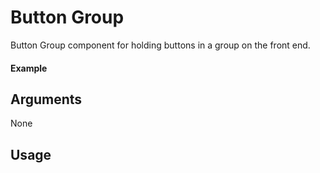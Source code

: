 

<Meta of={ButtonGroup} title='ButtonGroup' />

# Button Group

Button Group component for holding buttons in a group on the front end.

#### Example

<Canvas of={ButtonGroup.Default} />

## Arguments

None

## Usage

```ts
import {Button, ButtonGroup} from '@nick8green/components';

const Example = () => {
  return (
      <ButtonGroup>
        <Button text='Done!' />
        <Button text='Reset' type={ButtonType.RESET} />
      </ButtonGroup>
  );
};

export default Example;
```
